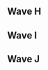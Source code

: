 {{DISPLAYTITLE:GENESIS 5: ''Melee'' Singles Round 2 Pools}}{{SetGame|melee}}
{{GENESIS 5 Melee Tabs}}
==Wave H==
{{Box|start|padding=4em}}
==={{HiddenSort|H13}}===
{{GroupTableStart |[[GENESIS/5/Melee/Round 2 Pools/H13|Bracket H13]]|width=300px}}
{{GroupTableSlot|Armada|flag=se|win_m=2|lose_m=0|place=1|bg=up|go={{advance|GENESIS/5/Melee/Singles Bracket#Winners Bracket}}}}
{{GroupTableSlot|Santi|flag=us|win_m=2|lose_m=0|place=1|bg=up|go={{advance|GENESIS/5/Melee/Singles Bracket#Winners Bracket}}}}
{{GroupTableSlot|Tai|flag=us|win_m=2|lose_m=1|place=3|bg=stay|go={{advance|GENESIS/5/Melee/Singles Bracket#Losers Bracket}}}}
{{GroupTableSlot|Kalvar|flag=us|win_m=2|lose_m=1|place=3|bg=stay|go={{advance|GENESIS/5/Melee/Singles Bracket#Losers Bracket}}}}
{{GroupTableSlot|DaShizWiz|flag=us|win_m=4|lose_m=1|place=5|bg=down}}
{{GroupTableSlot|Nintendude|flag=us|win_m=2|lose_m=2|place=5|bg=down}}
{{GroupTableSlot|Jago|flag=us|win_m=3|lose_m=1|place=7|bg=down}}
{{GroupTableSlot|Crunch|flag=us|win_m=1|lose_m=2|place=7|bg=down}}
{{GroupTableSlot|G$|flag=us|win_m=2|lose_m=1|place=9|bg=down}}
{{GroupTableSlot|Shinobi|flag=us|win_m=2|lose_m=1|place=9|bg=down}}
{{GroupTableSlot|Mojo|flag=us|win_m=0|lose_m=2|place=9|bg=down}}
{{GroupTableSlot|KL3SHIKUH|flag=us|win_m=0|lose_m=2|place=9|bg=down}}
{{GroupTableSlot|catnip|flag=us|win_m=1|lose_m=1|place=13|bg=down}}
{{GroupTableSlot|dkuo|flag=us|win_m=1|lose_m=1|place=13|bg=down}}
{{GroupTableSlot|Mair|flag=us|win_m=1|lose_m=1|place=13|bg=down}}
{{GroupTableSlot|FUTURE!|flag=jp|win_m=1|lose_m=1|place=13|bg=down}}
{{GroupTableSlot|2Framez|flag=us|win_m=0|lose_m=1|place=17|bg=down}}
{{GroupTableSlot|K27|flag=us|win_m=0|lose_m=1|place=17|bg=down}}
{{GroupTableSlot|BootEKing|flag=us|win_m=0|lose_m=1|place=17|bg=down}}
{{GroupTableSlot|Machiavelli|flag=us|win_m=0|lose_m=1|place=17|bg=down}}
{{GroupTableSlot|Bungwipe|flag=us|win_m=0|lose_m=1|place=17|bg=down}}
{{GroupTableSlot|Jib|flag=us|win_m=0|lose_m=1|place=17|bg=down}}
{{GroupTableSlot|epengu|flag=us|win_m=0|lose_m=1|place=17|bg=down}}
{{GroupTableSlot|SlugNasty|flag=us|win_m=0|lose_m=1|place=17|bg=down}}
{{GroupTableEnd}}
{{Box|break|padding=4em}}

==={{HiddenSort|H14}}===
{{GroupTableStart |[[GENESIS/5/Melee/Round 2 Pools/H14|Bracket H14]]|width=300px}}
{{GroupTableSlot|Mango|flag=us|win_m=2|lose_m=0|place=1|bg=up|go={{advance|GENESIS/5/Melee/Singles Bracket#Winners Bracket}}}}
{{GroupTableSlot|Stango|flag=us|win_m=2|lose_m=0|place=1|bg=up|go={{advance|GENESIS/5/Melee/Singles Bracket#Winners Bracket}}}}
{{GroupTableSlot|Kira|flag=us|win_m=3|lose_m=1|place=3|bg=stay|go={{advance|GENESIS/5/Melee/Singles Bracket#Losers Bracket}}}}
{{GroupTableSlot|iBDW|flag=us|win_m=2|lose_m=1|place=3|bg=stay|go={{advance|GENESIS/5/Melee/Singles Bracket#Losers Bracket}}}}
{{GroupTableSlot|Android|flag=se|win_m=2|lose_m=2|place=5|bg=down}}
{{GroupTableSlot|Colbol|flag=us|win_m=1|lose_m=2|place=5|bg=down}}
{{GroupTableSlot|Heartstrings|flag=us|win_m=1|lose_m=2|place=7|bg=down}}
{{GroupTableSlot|Lovage|flag=us|win_m=1|lose_m=2|place=7|bg=down}}
{{GroupTableSlot|DairDeviL|flag=us|win_m=2|lose_m=1|place=9|bg=down}}
{{GroupTableSlot|Pancakes|flag=us|win_m=2|lose_m=1|place=9|bg=down}}
{{GroupTableSlot|Pipsqueak|flag=se|win_m=2|lose_m=1|place=9|bg=down}}
{{GroupTableSlot|Napkins|flag=us|win_m=2|lose_m=1|place=9|bg=down}}
{{GroupTableSlot|Arcadia|flag=us|win_m=1|lose_m=1|place=13|bg=down}}
{{GroupTableSlot|MegaXmas|flag=us|win_m=1|lose_m=1|place=13|bg=down}}
{{GroupTableSlot|FireflyHI|flag=us|win_m=1|lose_m=1|place=13|bg=down}}
{{GroupTableSlot|Vesetnet|flag=us|win_m=1|lose_m=1|place=13|bg=down}}
{{GroupTableSlot|Kiwi|flag=us|win_m=0|lose_m=1|place=17|bg=down}}
{{GroupTableSlot|Rato|flag=us|win_m=0|lose_m=1|place=17|bg=down}}
{{GroupTableSlot|Kevorkian|flag=us|win_m=0|lose_m=1|place=17|bg=down}}
{{GroupTableSlot|Logos|flag=us|win_m=0|lose_m=1|place=17|bg=down}}
{{GroupTableSlot|Den|flag=us|win_m=0|lose_m=1|place=17|bg=down}}
{{GroupTableSlot|ChefQ|flag=us|win_m=0|lose_m=1|place=17|bg=down}}
{{GroupTableSlot|Yasu|flag=mx|win_m=0|lose_m=1|place=17|bg=down}}
{{GroupTableSlot|Dz|flag=us|win_m=0|lose_m=1|place=17|bg=down}}
{{GroupTableEnd}}
{{Box|break|padding=4em}}

==={{HiddenSort|H15}}===
{{GroupTableStart |[[GENESIS/5/Melee/Round 2 Pools/H15|Bracket H15]]|width=300px}}
{{GroupTableSlot|Mew2King|flag=us|win_m=2|lose_m=0|place=1|bg=up|go={{advance|GENESIS/5/Melee/Singles Bracket#Winners Bracket}}}}
{{GroupTableSlot|Slox|flag=us|win_m=2|lose_m=0|place=1|bg=up|go={{advance|GENESIS/5/Melee/Singles Bracket#Winners Bracket}}}}
{{GroupTableSlot|Gahtzu|flag=us|win_m=2|lose_m=1|place=3|bg=stay|go={{advance|GENESIS/5/Melee/Singles Bracket#Losers Bracket}}}}
{{GroupTableSlot|KPAN|flag=us|win_m=2|lose_m=1|place=3|bg=stay|go={{advance|GENESIS/5/Melee/Singles Bracket#Losers Bracket}}}}
{{GroupTableSlot|R2DLiu|flag=us|win_m=2|lose_m=2|place=5|bg=down}}
{{GroupTableSlot|42nd|flag=us|win_m=2|lose_m=2|place=5|bg=down}}
{{GroupTableSlot|Lil' Snack|flag=us|win_m=3|lose_m=1|place=7|bg=down}}
{{GroupTableSlot|JCAM|flag=pa|win_m=3|lose_m=1|place=7|bg=down}}
{{GroupTableSlot|icer|flag=us|win_m=2|lose_m=1|place=9|bg=down}}
{{GroupTableSlot|ctrlaltdefeat|flag=us|win_m=2|lose_m=1|place=9|bg=down}}
{{GroupTableSlot|KoopaTroopa895|flag=us|win_m=0|lose_m=2|place=9|bg=down}}
{{GroupTableSlot|Cal|flag=us|win_m=0|lose_m=2|place=9|bg=down}}
{{GroupTableSlot|J666|flag=us|win_m=1|lose_m=1|place=13|bg=down}}
{{GroupTableSlot|Punk|flag=us|win_m=1|lose_m=1|place=13|bg=down}}
{{GroupTableSlot|Nyx|flag=cl|win_m=1|lose_m=1|place=13|bg=down}}
{{GroupTableSlot|Will Pickles|flag=us|win_m=1|lose_m=1|place=13|bg=down}}
{{GroupTableSlot|Kimimaru|flag=us|win_m=0|lose_m=1|place=17|bg=down}}
{{GroupTableSlot|mar|flag=us|win_m=0|lose_m=1|place=17|bg=down}}
{{GroupTableSlot|PatCombo|flag=us|win_m=0|lose_m=1|place=17|bg=down}}
{{GroupTableSlot|Warriorknight|flag=us|win_m=0|lose_m=1|place=17|bg=down}}
{{GroupTableSlot|Mike Mike|flag=us|win_m=0|lose_m=1|place=17|bg=down}}
{{GroupTableSlot|dunk|flag=us|win_m=0|lose_m=1|place=17|bg=down}}
{{GroupTableSlot|JaggedCole|flag=us|win_m=0|lose_m=1|place=17|bg=down}}
{{GroupTableSlot|MattDotZeb|flag=us|win_m=0|lose_m=1|place=17|bg=down}}
{{GroupTableEnd}}
{{Box|break|padding=4em}}

==={{HiddenSort|H16}}===
{{GroupTableStart |[[GENESIS/5/Melee/Round 2 Pools/H16|Bracket H16]]|width=300px}}
{{GroupTableSlot|Plup|flag=us|win_m=2|lose_m=0|place=1|bg=up|go={{advance|GENESIS/5/Melee/Singles Bracket#Winners Bracket}}}}
{{GroupTableSlot|Ginger|flag=us|win_m=2|lose_m=0|place=1|bg=up|go={{advance|GENESIS/5/Melee/Singles Bracket#Winners Bracket}}}}
{{GroupTableSlot|MikeHaze|flag=us|win_m=2|lose_m=1|place=3|bg=stay|go={{advance|GENESIS/5/Melee/Singles Bracket#Losers Bracket}}}}
{{GroupTableSlot|Kaeon|flag=us|win_m=2|lose_m=1|place=3|bg=stay|go={{advance|GENESIS/5/Melee/Singles Bracket#Losers Bracket}}}}
{{GroupTableSlot|Vinodh|flag=us|win_m=2|lose_m=2|place=5|bg=down}}
{{GroupTableSlot|PsychoMidget|flag=us|win_m=2|lose_m=2|place=5|bg=down}}
{{GroupTableSlot|Ryse|flag=us|win_m=3|lose_m=1|place=7|bg=down}}
{{GroupTableSlot|Zhu|flag=us|win_m=3|lose_m=1|place=7|bg=down}}
{{GroupTableSlot|TheBiggestC|flag=us|win_m=2|lose_m=1|place=9|bg=down}}
{{GroupTableSlot|Surfero|flag=us|win_m=2|lose_m=1|place=9|bg=down}}
{{GroupTableSlot|Tuesday|flag=us|win_m=0|lose_m=2|place=9|bg=down}}
{{GroupTableSlot|TheRealThing|flag=us|win_m=0|lose_m=2|place=9|bg=down}}
{{GroupTableSlot|Salty Seth|flag=us|win_m=1|lose_m=1|place=13|bg=down}}
{{GroupTableSlot|Ferriswheel|flag=us|win_m=1|lose_m=1|place=13|bg=down}}
{{GroupTableSlot|Little England|flag=us|win_m=1|lose_m=1|place=13|bg=down}}
{{GroupTableSlot|Yung Traplord|flag=us|win_m=1|lose_m=1|place=13|bg=down}}
{{GroupTableSlot|Tobes|flag=us|win_m=0|lose_m=1|place=17|bg=down}}
{{GroupTableSlot|henrius|flag=us|win_m=0|lose_m=1|place=17|bg=down}}
{{GroupTableSlot|Beep|flag=us|win_m=0|lose_m=1|place=17|bg=down}}
{{GroupTableSlot|Yoshi|flag=us|win_m=0|lose_m=1|place=17|bg=down}}
{{GroupTableSlot|Mystic Cat|flag=us|win_m=0|lose_m=1|place=17|bg=down}}
{{GroupTableSlot|Saba|flag=us|win_m=0|lose_m=1|place=17|bg=down}}
{{GroupTableSlot|Intern|flag=us|win_m=0|lose_m=1|place=17|bg=down}}
{{GroupTableSlot|Mikkuz|flag=us|win_m=0|lose_m=1|place=17|bg=down}}
{{GroupTableEnd}}
{{Box|end}}

==Wave I==
{{Box|start|padding=4em}}
==={{HiddenSort|I1}}===
{{GroupTableStart |[[GENESIS/5/Melee/Round 2 Pools/I1|Bracket I1]]|width=300px}}
{{GroupTableSlot|Duck|flag=us|win_m=2|lose_m=0|place=1|bg=up|go={{advance|GENESIS/5/Melee/Singles Bracket#Winners Bracket}}}}
{{GroupTableSlot|Abate|flag=us|win_m=2|lose_m=0|place=1|bg=up|go={{advance|GENESIS/5/Melee/Singles Bracket#Winners Bracket}}}}
{{GroupTableSlot|Swedish Delight|flag=us|win_m=2|lose_m=1|place=3|bg=stay|go={{advance|GENESIS/5/Melee/Singles Bracket#Losers Bracket}}}}
{{GroupTableSlot|2saint|flag=us|win_m=2|lose_m=1|place=3|bg=stay|go={{advance|GENESIS/5/Melee/Singles Bracket#Losers Bracket}}}}
{{GroupTableSlot|Ken|flag=us|win_m=2|lose_m=2|place=5|bg=down}}
{{GroupTableSlot|Squid|flag=us|win_m=2|lose_m=2|place=5|bg=down}}
{{GroupTableSlot|HT|flag=us|win_m=1|lose_m=2|place=7|bg=down}}
{{GroupTableSlot|Alex19|flag=us|win_m=1|lose_m=2|place=7|bg=down}}
{{GroupTableSlot|WiLD|flag=us|win_m=2|lose_m=1|place=9|bg=down}}
{{GroupTableSlot|Wassabi|flag=us|win_m=2|lose_m=1|place=9|bg=down}}
{{GroupTableSlot|Groovy Green Hat|flag=us|win_m=2|lose_m=1|place=9|bg=down}}
{{GroupTableSlot|Violence|flag=us|win_m=2|lose_m=1|place=9|bg=down}}
{{GroupTableSlot|Maruf|flag=us|win_m=1|lose_m=1|place=13|bg=down}}
{{GroupTableSlot|diogones|flag=us|win_m=1|lose_m=1|place=13|bg=down}}
{{GroupTableSlot|MintyCinnamon|flag=us|win_m=1|lose_m=1|place=13|bg=down}}
{{GroupTableSlot|Lego|flag=us|win_m=1|lose_m=1|place=13|bg=down}}
{{GroupTableSlot|Schwiebs|flag=us|win_m=0|lose_m=1|place=17|bg=down}}
{{GroupTableSlot|Kyza|flag=us|win_m=0|lose_m=1|place=17|bg=down}}
{{GroupTableSlot|Zeldafreak|flag=us|win_m=0|lose_m=1|place=17|bg=down}}
{{GroupTableSlot|guillermoose|flag=us|win_m=0|lose_m=1|place=17|bg=down}}
{{GroupTableSlot|Cup|flag=us|win_m=0|lose_m=1|place=17|bg=down}}
{{GroupTableSlot|Gear|flag=us|win_m=0|lose_m=1|place=17|bg=down}}
{{GroupTableSlot|Burgerbird|flag=us|win_m=0|lose_m=1|place=17|bg=down}}
{{GroupTableSlot|Mahone|flag=us|win_m=0|lose_m=1|place=17|bg=down}}
{{GroupTableEnd}}
{{Box|break|padding=4em}}

==={{HiddenSort|I2}}===
{{GroupTableStart |[[GENESIS/5/Melee/Round 2 Pools/I2|Bracket I2]]|width=300px}}
{{GroupTableSlot|S2J|flag=us|win_m=2|lose_m=0|place=1|bg=up|go={{advance|GENESIS/5/Melee/Singles Bracket#Winners Bracket}}}}
{{GroupTableSlot|lloD|flag=us|win_m=2|lose_m=0|place=1|bg=up|go={{advance|GENESIS/5/Melee/Singles Bracket#Winners Bracket}}}}
{{GroupTableSlot|Laudandus|flag=us|win_m=2|lose_m=1|place=3|bg=stay|go={{advance|GENESIS/5/Melee/Singles Bracket#Losers Bracket}}}}
{{GroupTableSlot|Darkatma|flag=us|win_m=2|lose_m=1|place=3|bg=stay|go={{advance|GENESIS/5/Melee/Singles Bracket#Losers Bracket}}}}
{{GroupTableSlot|Icy|flag=us|win_m=4|lose_m=1|place=5|bg=down}}
{{GroupTableSlot|NMW|flag=us|win_m=2|lose_m=2|place=5|bg=down}}
{{GroupTableSlot|John Wick|flag=us|win_m=1|lose_m=2|place=7|bg=down}}
{{GroupTableSlot|Rustin|flag=us|win_m=1|lose_m=2|place=7|bg=down}}
{{GroupTableSlot|Rymo|flag=us|win_m=2|lose_m=1|place=9|bg=down}}
{{GroupTableSlot|Watch|flag=jp|win_m=2|lose_m=1|place=9|bg=down}}
{{GroupTableSlot|Lanceinthepants|flag=us|win_m=2|lose_m=1|place=9|bg=down}}
{{GroupTableSlot|Phil|flag=us|win_m=0|lose_m=2|place=9|bg=down}}
{{GroupTableSlot|silentspectre|flag=us|win_m=1|lose_m=1|place=13|bg=down}}
{{GroupTableSlot|Papyrus|flag=us|win_m=1|lose_m=1|place=13|bg=down}}
{{GroupTableSlot|Vincessant|flag=us|win_m=1|lose_m=1|place=13|bg=down}}
{{GroupTableSlot|Dang|flag=us|win_m=1|lose_m=1|place=13|bg=down}}
{{GroupTableSlot|Austintacious|flag=us|win_m=0|lose_m=1|place=17|bg=down}}
{{GroupTableSlot|DrJwns|flag=us|win_m=0|lose_m=1|place=17|bg=down}}
{{GroupTableSlot|slangblade|flag=us|win_m=0|lose_m=1|place=17|bg=down}}
{{GroupTableSlot|Munch|flag=us|win_m=0|lose_m=1|place=17|bg=down}}
{{GroupTableSlot|Jeremy|flag=us|win_m=0|lose_m=1|place=17|bg=down}}
{{GroupTableSlot|Maverick|flag=us|win_m=0|lose_m=1|place=17|bg=down}}
{{GroupTableSlot|picofarad|flag=us|win_m=0|lose_m=1|place=17|bg=down}}
{{GroupTableSlot|LostLuggage256|flag=us|win_m=0|lose_m=1|place=17|bg=down}}
{{GroupTableEnd}}
{{Box|break|padding=4em}}

==={{HiddenSort|I3}}===
{{GroupTableStart |[[GENESIS/5/Melee/Round 2 Pools/I3|Bracket I3]]|width=300px}}
{{GroupTableSlot|Shroomed|flag=us|win_m=2|lose_m=0|place=1|bg=up|go={{advance|GENESIS/5/Melee/Singles Bracket#Winners Bracket}}}}
{{GroupTableSlot|La Luna|flag=us|win_m=2|lose_m=0|place=1|bg=up|go={{advance|GENESIS/5/Melee/Singles Bracket#Winners Bracket}}}}
{{GroupTableSlot|vortex|flag=us|win_m=2|lose_m=1|place=3|bg=stay|go={{advance|GENESIS/5/Melee/Singles Bracket#Losers Bracket}}}}
{{GroupTableSlot|Drephen|flag=us|win_m=2|lose_m=1|place=3|bg=stay|go={{advance|GENESIS/5/Melee/Singles Bracket#Losers Bracket}}}}
{{GroupTableSlot|Ralph|flag=us|win_m=2|lose_m=2|place=5|bg=down}}
{{GroupTableSlot|Medz|flag=us|win_m=2|lose_m=2|place=5|bg=down}}
{{GroupTableSlot|Plata|flag=jp|win_m=3|lose_m=1|place=7|bg=down}}
{{GroupTableSlot|Webwipe|flag=ca|win_m=1|lose_m=2|place=7|bg=down}}
{{GroupTableSlot|Jagerbombsoldier|flag=us|win_m=2|lose_m=1|place=9|bg=down}}
{{GroupTableSlot|Admiral|flag=us|win_m=2|lose_m=1|place=9|bg=down}}
{{GroupTableSlot|Milhous|flag=us|win_m=2|lose_m=1|place=9|bg=down}}
{{GroupTableSlot|Neeco|flag=us|win_m=0|lose_m=2|place=9|bg=down}}
{{GroupTableSlot|Rhyme|flag=us|win_m=1|lose_m=1|place=13|bg=down}}
{{GroupTableSlot|God with a Wavebird|flag=us|win_m=1|lose_m=1|place=13|bg=down}}
{{GroupTableSlot|Zato|flag=us|win_m=1|lose_m=1|place=13|bg=down}}
{{GroupTableSlot|drewgong|flag=us|win_m=1|lose_m=1|place=13|bg=down}}
{{GroupTableSlot|Oro?!|flag=us|win_m=0|lose_m=1|place=17|bg=down}}
{{GroupTableSlot|Davis|flag=us|win_m=0|lose_m=1|place=17|bg=down}}
{{GroupTableSlot|Juggleguy|flag=us|win_m=0|lose_m=1|place=17|bg=down}}
{{GroupTableSlot|Cantus|flag=us|win_m=0|lose_m=1|place=17|bg=down}}
{{GroupTableSlot|JAMEPS|flag=us|win_m=0|lose_m=1|place=17|bg=down}}
{{GroupTableSlot|KM|flag=us|win_m=0|lose_m=1|place=17|bg=down}}
{{GroupTableSlot|Mova|flag=us|win_m=0|lose_m=1|place=17|bg=down}}
{{GroupTableSlot|Gtone|flag=us|win_m=0|lose_m=1|place=17|bg=down}}
{{GroupTableEnd}}
{{Box|break|padding=4em}}

==={{HiddenSort|I4}}===
{{GroupTableStart |[[GENESIS/5/Melee/Round 2 Pools/I4|Bracket I4]]|width=300px}}
{{GroupTableSlot|Hungrybox|flag=us|win_m=2|lose_m=0|place=1|bg=up|go={{advance|GENESIS/5/Melee/Singles Bracket#Winners Bracket}}}}
{{GroupTableSlot|KJH|flag=us|win_m=2|lose_m=0|place=1|bg=up|go={{advance|GENESIS/5/Melee/Singles Bracket#Winners Bracket}}}}
{{GroupTableSlot|Bladewise|flag=us|win_m=2|lose_m=1|place=3|bg=stay|go={{advance|GENESIS/5/Melee/Singles Bracket#Losers Bracket}}}}
{{GroupTableSlot|Rudolph|flag=jp|win_m=2|lose_m=1|place=3|bg=stay|go={{advance|GENESIS/5/Melee/Singles Bracket#Losers Bracket}}}}
{{GroupTableSlot|Reno|flag=us|win_m=4|lose_m=1|place=5|bg=down}}
{{GroupTableSlot|Frenzy|flag=gb|win_m=2|lose_m=2|place=5|bg=down}}
{{GroupTableSlot|HomeMadeWaffles|flag=us|win_m=3|lose_m=1|place=7|bg=down}}
{{GroupTableSlot|DiplomaticTucan|flag=us|win_m=1|lose_m=2|place=7|bg=down}}
{{GroupTableSlot|Coolkid|flag=us|win_m=2|lose_m=1|place=9|bg=down}}
{{GroupTableSlot|Frotaz|flag=us|win_m=2|lose_m=1|place=9|bg=down}}
{{GroupTableSlot|Boyd|flag=us|win_m=0|lose_m=2|place=9|bg=down}}
{{GroupTableSlot|soccermom69|flag=us|win_m=0|lose_m=2|place=9|bg=down}}
{{GroupTableSlot|BDR|flag=us|win_m=1|lose_m=1|place=13|bg=down}}
{{GroupTableSlot|Nikabod|flag=us|win_m=1|lose_m=1|place=13|bg=down}}
{{GroupTableSlot|Blue|flag=us|win_m=1|lose_m=1|place=13|bg=down}}
{{GroupTableSlot|Deep Fox|flag=us|win_m=1|lose_m=1|place=13|bg=down}}
{{GroupTableSlot|Andymosity|flag=us|win_m=0|lose_m=1|place=17|bg=down}}
{{GroupTableSlot|Vino|flag=us|win_m=0|lose_m=1|place=17|bg=down}}
{{GroupTableSlot|Kurv|flag=us|win_m=0|lose_m=1|place=17|bg=down}}
{{GroupTableSlot|Enkianz|flag=us|win_m=0|lose_m=1|place=17|bg=down}}
{{GroupTableSlot|Germ|flag=us|win_m=0|lose_m=1|place=17|bg=down}}
{{GroupTableSlot|Wasabi|flag=us|win_m=0|lose_m=1|place=17|bg=down}}
{{GroupTableSlot|The Trashman|flag=us|win_m=0|lose_m=1|place=17|bg=down}}
{{GroupTableSlot|Rooster|flag=us|win_m=0|lose_m=1|place=17|bg=down}}
{{GroupTableEnd}}
{{Box|break|padding=4em}}

==={{HiddenSort|I5}}===
{{GroupTableStart |[[GENESIS/5/Melee/Round 2 Pools/I5|Bracket I5]]|width=300px}}
{{GroupTableSlot|SFAT|flag=us|win_m=2|lose_m=0|place=1|bg=up|go={{advance|GENESIS/5/Melee/Singles Bracket#Winners Bracket}}}}
{{GroupTableSlot|aMSa|flag=jp|win_m=2|lose_m=0|place=1|bg=up|go={{advance|GENESIS/5/Melee/Singles Bracket#Winners Bracket}}}}
{{GroupTableSlot|Kage|flag=ca|win_m=2|lose_m=1|place=3|bg=stay|go={{advance|GENESIS/5/Melee/Singles Bracket#Losers Bracket}}}}
{{GroupTableSlot|AbsentPage|flag=us|win_m=2|lose_m=1|place=3|bg=stay|go={{advance|GENESIS/5/Melee/Singles Bracket#Losers Bracket}}}}
{{GroupTableSlot|bobby big ballz|flag=us|win_m=2|lose_m=2|place=5|bg=down}}
{{GroupTableSlot|Atomsk|flag=us|win_m=2|lose_m=2|place=5|bg=down}}
{{GroupTableSlot|OkayP.|flag=us|win_m=3|lose_m=1|place=7|bg=down}}
{{GroupTableSlot|Vish|flag=us|win_m=1|lose_m=2|place=7|bg=down}}
{{GroupTableSlot|Wavebringer|flag=us|win_m=2|lose_m=1|place=9|bg=down}}
{{GroupTableSlot|Cyan|flag=us|win_m=2|lose_m=1|place=9|bg=down}}
{{GroupTableSlot|Epic Murloc|flag=us|win_m=2|lose_m=1|place=9|bg=down}}
{{GroupTableSlot|L|flag=us|win_m=0|lose_m=2|place=9|bg=down}}
{{GroupTableSlot|Krablock|flag=us|win_m=1|lose_m=1|place=13|bg=down}}
{{GroupTableSlot|Scape|flag=us|win_m=1|lose_m=1|place=13|bg=down}}
{{GroupTableSlot|Tank|flag=us|win_m=1|lose_m=1|place=13|bg=down}}
{{GroupTableSlot|Homestar|flag=us|win_m=1|lose_m=1|place=13|bg=down}}
{{GroupTableSlot|Bacon|flag=us|win_m=0|lose_m=1|place=17|bg=down}}
{{GroupTableSlot|Pride|flag=us|win_m=0|lose_m=1|place=17|bg=down}}
{{GroupTableSlot|Ringler|flag=us|win_m=0|lose_m=1|place=17|bg=down}}
{{GroupTableSlot|Ryan Mercado|flag=us|win_m=0|lose_m=1|place=17|bg=down}}
{{GroupTableSlot|tazio|flag=us|win_m=0|lose_m=1|place=17|bg=down}}
{{GroupTableSlot|True Dong|flag=us|win_m=0|lose_m=1|place=17|bg=down}}
{{GroupTableSlot|GME|flag=us|win_m=0|lose_m=1|place=17|bg=down}}
{{GroupTableSlot|Grrg|flag=us|win_m=0|lose_m=1|place=17|bg=down}}
{{GroupTableEnd}}
{{Box|break|padding=4em}}

==={{HiddenSort|I6}}===
{{GroupTableStart |[[GENESIS/5/Melee/Round 2 Pools/I6|Bracket I6]]|width=300px}}
{{GroupTableSlot|Westballz|flag=us|win_m=2|lose_m=0|place=1|bg=up|go={{advance|GENESIS/5/Melee/Singles Bracket#Winners Bracket}}}}
{{GroupTableSlot|n0ne|flag=ni|win_m=2|lose_m=0|place=1|bg=up|go={{advance|GENESIS/5/Melee/Singles Bracket#Winners Bracket}}}}
{{GroupTableSlot|NUT|flag=us|win_m=5|lose_m=0|place=3|bg=stay|go={{advance|GENESIS/5/Melee/Singles Bracket#Losers Bracket}}}}
{{GroupTableSlot|Bananas|flag=us|win_m=2|lose_m=1|place=3|bg=stay|go={{advance|GENESIS/5/Melee/Singles Bracket#Losers Bracket}}}}
{{GroupTableSlot|Chillindude|flag=us|win_m=4|lose_m=1|place=5|bg=down}}
{{GroupTableSlot|Iceman|flag=us|win_m=1|lose_m=2|place=5|bg=down}}
{{GroupTableSlot|Spark|flag=us|win_m=1|lose_m=2|place=7|bg=down}}
{{GroupTableSlot|nerd|flag=us|win_m=1|lose_m=2|place=7|bg=down}}
{{GroupTableSlot|S2B|flag=us|win_m=2|lose_m=1|place=9|bg=down}}
{{GroupTableSlot|FMB5k|flag=us|win_m=2|lose_m=1|place=9|bg=down}}
{{GroupTableSlot|Mr. F|flag=us|win_m=0|lose_m=2|place=9|bg=down}}
{{GroupTableSlot|Alan|flag=us|win_m=0|lose_m=2|place=9|bg=down}}
{{GroupTableSlot|Noire|flag=us|win_m=1|lose_m=1|place=13|bg=down}}
{{GroupTableSlot|Tiramisu|flag=us|win_m=1|lose_m=1|place=13|bg=down}}
{{GroupTableSlot|Bin|flag=us|win_m=1|lose_m=1|place=13|bg=down}}
{{GroupTableSlot|BOR|flag=ca|win_m=1|lose_m=1|place=13|bg=down}}
{{GroupTableSlot|Trock|flag=us|win_m=0|lose_m=1|place=17|bg=down}}
{{GroupTableSlot|BonkCushy|flag=us|win_m=0|lose_m=1|place=17|bg=down}}
{{GroupTableSlot|khale|flag=us|win_m=0|lose_m=1|place=17|bg=down}}
{{GroupTableSlot|Josh Weber|flag=us|win_m=0|lose_m=1|place=17|bg=down}}
{{GroupTableSlot|Xaritte|flag=us|win_m=0|lose_m=1|place=17|bg=down}}
{{GroupTableSlot|Papa Nooch|flag=us|win_m=0|lose_m=1|place=17|bg=down}}
{{GroupTableSlot|Vite|flag=us|win_m=0|lose_m=1|place=17|bg=down}}
{{GroupTableSlot|OhMyJosh|flag=us|win_m=0|lose_m=1|place=17|bg=down}}
{{GroupTableEnd}}
{{Box|end}}

==Wave J==
{{Box|start|padding=4em}}
==={{HiddenSort|J1}}===
{{GroupTableStart |[[GENESIS/5/Melee/Round 2 Pools/J1|Bracket J1]]|width=300px}}
{{GroupTableSlot|Leffen|flag=se|win_m=2|lose_m=0|place=1|bg=up|go={{advance|GENESIS/5/Melee/Singles Bracket#Winners Bracket}}}}
{{GroupTableSlot|Syrox|flag=us|win_m=2|lose_m=0|place=1|bg=up|go={{advance|GENESIS/5/Melee/Singles Bracket#Winners Bracket}}}}
{{GroupTableSlot|SmashBob SquarePants|flag=us|win_m=5|lose_m=0|place=3|bg=stay|go={{advance|GENESIS/5/Melee/Singles Bracket#Losers Bracket}}}}
{{GroupTableSlot|Rishi|flag=us|win_m=2|lose_m=1|place=3|bg=stay|go={{advance|GENESIS/5/Melee/Singles Bracket#Losers Bracket}}}}
{{GroupTableSlot|Darktooth|flag=us|win_m=2|lose_m=2|place=5|bg=down}}
{{GroupTableSlot|BIG KID|flag=us|win_m=1|lose_m=2|place=5|bg=down}}
{{GroupTableSlot|Kalamazhu|flag=us|win_m=3|lose_m=1|place=7|bg=down}}
{{GroupTableSlot|Snowy|flag=us|win_m=1|lose_m=2|place=7|bg=down}}
{{GroupTableSlot|Mysto|flag=us|win_m=2|lose_m=1|place=9|bg=down}}
{{GroupTableSlot|Eikelmann|flag=ru|win_m=2|lose_m=1|place=9|bg=down}}
{{GroupTableSlot|JKJ|flag=us|win_m=0|lose_m=2|place=9|bg=down}}
{{GroupTableSlot|nanasi|flag=jp|win_m=0|lose_m=2|place=9|bg=down}}
{{GroupTableSlot|Tempo|flag=us|win_m=1|lose_m=1|place=13|bg=down}}
{{GroupTableSlot|Smurf|flag=us|win_m=1|lose_m=1|place=13|bg=down}}
{{GroupTableSlot|Freky|flag=us|win_m=1|lose_m=1|place=13|bg=down}}
{{GroupTableSlot|Notorious|flag=us|win_m=1|lose_m=1|place=13|bg=down}}
{{GroupTableSlot|Maybe|flag=us|win_m=0|lose_m=1|place=17|bg=down}}
{{GroupTableSlot|R.O.M.|flag=us|win_m=0|lose_m=1|place=17|bg=down}}
{{GroupTableSlot|LifeLine|flag=us|win_m=0|lose_m=1|place=17|bg=down}}
{{GroupTableSlot|Wfycat|flag=us|win_m=0|lose_m=1|place=17|bg=down}}
{{GroupTableSlot|Lil F. Pastry|flag=us|win_m=0|lose_m=1|place=17|bg=down}}
{{GroupTableSlot|Pimp Jong Illest|flag=us|win_m=0|lose_m=1|place=17|bg=down}}
{{GroupTableSlot|Brick|flag=us|win_m=0|lose_m=1|place=17|bg=down}}
{{GroupTableSlot|AmericanDragon DavidChong|flag=us|win_m=0|lose_m=1|place=17|bg=down}}
{{GroupTableEnd}}
{{Box|break|padding=4em}}

==={{HiddenSort|J2}}===
{{GroupTableStart |[[GENESIS/5/Melee/Round 2 Pools/J2|Bracket J2]]|width=300px}}
{{GroupTableSlot|Wizzrobe|flag=us|win_m=2|lose_m=0|place=1|bg=up|go={{advance|GENESIS/5/Melee/Singles Bracket#Winners Bracket}}}}
{{GroupTableSlot|Ryan Ford|flag=ca|win_m=2|lose_m=0|place=1|bg=up|go={{advance|GENESIS/5/Melee/Singles Bracket#Winners Bracket}}}}
{{GroupTableSlot|Captain Smuckers|flag=us|win_m=2|lose_m=1|place=3|bg=stay|go={{advance|GENESIS/5/Melee/Singles Bracket#Losers Bracket}}}}
{{GroupTableSlot|Rocky|flag=us|win_m=2|lose_m=1|place=3|bg=stay|go={{advance|GENESIS/5/Melee/Singles Bracket#Losers Bracket}}}}
{{GroupTableSlot|Fiction|flag=us|win_m=4|lose_m=1|place=5|bg=down}}
{{GroupTableSlot|Smashdaddy|flag=us|win_m=2|lose_m=2|place=5|bg=down}}
{{GroupTableSlot|Zorc|flag=no|win_m=3|lose_m=1|place=7|bg=down}}
{{GroupTableSlot|.jpg|flag=mx|win_m=1|lose_m=2|place=7|bg=down}}
{{GroupTableSlot|Azel|flag=us|win_m=2|lose_m=1|place=9|bg=down}}
{{GroupTableSlot|Doug|flag=us|win_m=2|lose_m=1|place=9|bg=down}}
{{GroupTableSlot|Fizz|flag=us|win_m=0|lose_m=2|place=9|bg=down}}
{{GroupTableSlot|Fluid|flag=us|win_m=0|lose_m=2|place=9|bg=down}}
{{GroupTableSlot|eBay|flag=us|win_m=1|lose_m=1|place=13|bg=down}}
{{GroupTableSlot|Bryan|flag=us|win_m=1|lose_m=1|place=13|bg=down}}
{{GroupTableSlot|MojoMonkey|flag=ca|win_m=1|lose_m=1|place=13|bg=down}}
{{GroupTableSlot|buttons|flag=us|win_m=1|lose_m=1|place=13|bg=down}}
{{GroupTableSlot|The  Cheat|flag=us|win_m=0|lose_m=1|place=17|bg=down}}
{{GroupTableSlot|kev$|flag=us|win_m=0|lose_m=1|place=17|bg=down}}
{{GroupTableSlot|Sherbert|flag=us|win_m=0|lose_m=1|place=17|bg=down}}
{{GroupTableSlot|Paz|flag=us|win_m=0|lose_m=1|place=17|bg=down}}
{{GroupTableSlot|StoneBone|flag=us|win_m=0|lose_m=1|place=17|bg=down}}
{{GroupTableSlot|Majersk21|flag=us|win_m=0|lose_m=1|place=17|bg=down}}
{{GroupTableSlot|Orion|flag=us|win_m=0|lose_m=1|place=17|bg=down}}
{{GroupTableSlot|Beefcake|flag=us|win_m=0|lose_m=1|place=17|bg=down}}
{{GroupTableEnd}}
{{Box|break|padding=4em}}

==={{HiddenSort|J3}}===
{{GroupTableStart |[[GENESIS/5/Melee/Round 2 Pools/J3|Bracket J3]]|width=300px}}
{{GroupTableSlot|Zain|flag=us|win_m=2|lose_m=0|place=1|bg=up|go={{advance|GENESIS/5/Melee/Singles Bracket#Winners Bracket}}}}
{{GroupTableSlot|Lucky|flag=us|win_m=2|lose_m=0|place=1|bg=up|go={{advance|GENESIS/5/Melee/Singles Bracket#Winners Bracket}}}}
{{GroupTableSlot|Azusa|flag=us|win_m=3|lose_m=1|place=3|bg=stay|go={{advance|GENESIS/5/Melee/Singles Bracket#Losers Bracket}}}}
{{GroupTableSlot|Reeve|flag=us|win_m=2|lose_m=1|place=3|bg=stay|go={{advance|GENESIS/5/Melee/Singles Bracket#Losers Bracket}}}}
{{GroupTableSlot|Gravy|flag=us|win_m=2|lose_m=2|place=5|bg=down}}
{{GroupTableSlot|Nightmare|flag=ca|win_m=1|lose_m=2|place=5|bg=down}}
{{GroupTableSlot|Kevbot|flag=us|win_m=1|lose_m=2|place=7|bg=down}}
{{GroupTableSlot|Chris Best|flag=us|win_m=1|lose_m=2|place=7|bg=down}}
{{GroupTableSlot|Qerb|flag=us|win_m=2|lose_m=1|place=9|bg=down}}
{{GroupTableSlot|Ace|flag=us|win_m=2|lose_m=1|place=9|bg=down}}
{{GroupTableSlot|Makari|flag=us|win_m=2|lose_m=1|place=9|bg=down}}
{{GroupTableSlot|bambi|flag=us|win_m=2|lose_m=1|place=9|bg=down}}
{{GroupTableSlot|ZENT|flag=us|win_m=1|lose_m=1|place=13|bg=down}}
{{GroupTableSlot|Dewky|flag=us|win_m=1|lose_m=1|place=13|bg=down}}
{{GroupTableSlot|Churros|flag=us|win_m=1|lose_m=1|place=13|bg=down}}
{{GroupTableSlot|Animal Control|flag=us|win_m=1|lose_m=1|place=13|bg=down}}
{{GroupTableSlot|Blue Jay|flag=us|win_m=0|lose_m=1|place=17|bg=down}}
{{GroupTableSlot|Douchebag Dylan|flag=us|win_m=0|lose_m=1|place=17|bg=down}}
{{GroupTableSlot|Bee|flag=us|win_m=0|lose_m=1|place=17|bg=down}}
{{GroupTableSlot|Ganobrator|flag=us|win_m=0|lose_m=1|place=17|bg=down}}
{{GroupTableSlot|Nice Climbers|flag=us|win_m=0|lose_m=1|place=17|bg=down}}
{{GroupTableSlot|Nox|flag=us|win_m=0|lose_m=1|place=17|bg=down}}
{{GroupTableSlot|branteD|flag=us|win_m=0|lose_m=1|place=17|bg=down}}
{{GroupTableSlot|Slow Dancer|flag=us|win_m=0|lose_m=1|place=17|bg=down}}
{{GroupTableEnd}}
{{Box|break|padding=4em}}

==={{HiddenSort|J4}}===
{{GroupTableStart |[[GENESIS/5/Melee/Round 2 Pools/J4|Bracket J4]]|width=300px}}
{{GroupTableSlot|Axe|flag=us|win_m=2|lose_m=0|place=1|bg=up|go={{advance|GENESIS/5/Melee/Singles Bracket#Winners Bracket}}}}
{{GroupTableSlot|mayb|flag=us|win_m=2|lose_m=0|place=1|bg=up|go={{advance|GENESIS/5/Melee/Singles Bracket#Winners Bracket}}}}
{{GroupTableSlot|Bobby Frizz|flag=us|win_m=3|lose_m=1|place=3|bg=stay|go={{advance|GENESIS/5/Melee/Singles Bracket#Losers Bracket}}}}
{{GroupTableSlot|Eddy Mexico|flag=mx|win_m=2|lose_m=1|place=3|bg=stay|go={{advance|GENESIS/5/Melee/Singles Bracket#Losers Bracket}}}}
{{GroupTableSlot|dizzkidboogie|flag=us|win_m=2|lose_m=2|place=5|bg=down}}
{{GroupTableSlot|Bunk|flag=us|win_m=1|lose_m=2|place=5|bg=down}}
{{GroupTableSlot|ARMY|flag=us|win_m=1|lose_m=2|place=7|bg=down}}
{{GroupTableSlot|Bimbo|flag=mx|win_m=1|lose_m=2|place=7|bg=down}}
{{GroupTableSlot|Nurok|flag=us|win_m=2|lose_m=1|place=9|bg=down}}
{{GroupTableSlot|DoH|flag=us|win_m=2|lose_m=1|place=9|bg=down}}
{{GroupTableSlot|Mr. Muscles|flag=us|win_m=2|lose_m=1|place=9|bg=down}}
{{GroupTableSlot|ycz6|flag=us|win_m=2|lose_m=1|place=9|bg=down}}
{{GroupTableSlot|ThePrime|flag=us|win_m=1|lose_m=1|place=13|bg=down}}
{{GroupTableSlot|Chango|flag=us|win_m=1|lose_m=1|place=13|bg=down}}
{{GroupTableSlot|emoDinosaur|flag=us|win_m=1|lose_m=1|place=13|bg=down}}
{{GroupTableSlot|gaR|flag=us|win_m=1|lose_m=1|place=13|bg=down}}
{{GroupTableSlot|CrazyDude|flag=us|win_m=0|lose_m=1|place=17|bg=down}}
{{GroupTableSlot|Snow Wiener|flag=us|win_m=0|lose_m=1|place=17|bg=down}}
{{GroupTableSlot|choknater|flag=us|win_m=0|lose_m=1|place=17|bg=down}}
{{GroupTableSlot|Musgraves|flag=us|win_m=0|lose_m=1|place=17|bg=down}}
{{GroupTableSlot|Enderdxg|flag=us|win_m=0|lose_m=1|place=17|bg=down}}
{{GroupTableSlot|ShaqFu|flag=us|win_m=0|lose_m=1|place=17|bg=down}}
{{GroupTableSlot|Batterydc|flag=us|win_m=0|lose_m=1|place=17|bg=down}}
{{GroupTableSlot|NathanSandwich|flag=us|win_m=0|lose_m=1|place=17|bg=down}}
{{GroupTableEnd}}
{{Box|break|padding=4em}}

==={{HiddenSort|J5}}===
{{GroupTableStart |[[GENESIS/5/Melee/Round 2 Pools/J5|Bracket J5]]|width=300px}}
{{GroupTableSlot|HugS|flag=us|win_m=2|lose_m=0|place=1|bg=up|go={{advance|GENESIS/5/Melee/Singles Bracket#Winners Bracket}}}}
{{GroupTableSlot|Moky|flag=ca|win_m=2|lose_m=0|place=1|bg=up|go={{advance|GENESIS/5/Melee/Singles Bracket#Winners Bracket}}}}
{{GroupTableSlot|Cactuar|flag=us|win_m=3|lose_m=1|place=3|bg=stay|go={{advance|GENESIS/5/Melee/Singles Bracket#Losers Bracket}}}}
{{GroupTableSlot|ChuDat|flag=us|win_m=2|lose_m=1|place=3|bg=stay|go={{advance|GENESIS/5/Melee/Singles Bracket#Losers Bracket}}}}
{{GroupTableSlot|Spud|flag=nz|win_m=2|lose_m=2|place=5|bg=down}}
{{GroupTableSlot|Kels|flag=us|win_m=1|lose_m=2|place=5|bg=down}}
{{GroupTableSlot|Widlar|flag=us|win_m=3|lose_m=1|place=7|bg=down}}
{{GroupTableSlot|TheSWOOPER|flag=us|win_m=1|lose_m=2|place=7|bg=down}}
{{GroupTableSlot|Glitch|flag=us|win_m=2|lose_m=1|place=9|bg=down}}
{{GroupTableSlot|Cohenski|flag=us|win_m=2|lose_m=1|place=9|bg=down}}
{{GroupTableSlot|Younger|flag=us|win_m=2|lose_m=1|place=9|bg=down}}
{{GroupTableSlot|Sillie Willie|flag=us|win_m=0|lose_m=2|place=9|bg=down}}
{{GroupTableSlot|Vintage|flag=us|win_m=1|lose_m=1|place=13|bg=down}}
{{GroupTableSlot|Umarth|flag=us|win_m=1|lose_m=1|place=13|bg=down}}
{{GroupTableSlot|MassHeist|flag=us|win_m=1|lose_m=1|place=13|bg=down}}
{{GroupTableSlot|Imyt|flag=us|win_m=1|lose_m=1|place=13|bg=down}}
{{GroupTableSlot|Dreams|flag=us|win_m=0|lose_m=1|place=17|bg=down}}
{{GroupTableSlot|Roboticphish|flag=us|win_m=0|lose_m=1|place=17|bg=down}}
{{GroupTableSlot|LuigigoShard|flag=us|win_m=0|lose_m=1|place=17|bg=down}}
{{GroupTableSlot|Kopaka|flag=us|win_m=0|lose_m=1|place=17|bg=down}}
{{GroupTableSlot|Dezno|flag=us|win_m=0|lose_m=1|place=17|bg=down}}
{{GroupTableSlot|ThunderPaste|flag=us|win_m=0|lose_m=1|place=17|bg=down}}
{{GroupTableSlot|ShroudedOne|flag=us|win_m=0|lose_m=1|place=17|bg=down}}
{{GroupTableSlot|Dana|flag=us|win_m=0|lose_m=1|place=17|bg=down}}
{{GroupTableEnd}}
{{Box|break|padding=4em}}

==={{HiddenSort|J6}}===
{{GroupTableStart |[[GENESIS/5/Melee/Round 2 Pools/J6|Bracket J6]]|width=300px}}
{{GroupTableSlot|Crush|flag=us|win_m=2|lose_m=0|place=1|bg=up|go={{advance|GENESIS/5/Melee/Singles Bracket#Winners Bracket}}}}
{{GroupTableSlot|PewPewU|flag=us|win_m=2|lose_m=0|place=1|bg=up|go={{advance|GENESIS/5/Melee/Singles Bracket#Winners Bracket}}}}
{{GroupTableSlot|Franz|flag=us|win_m=3|lose_m=1|place=3|bg=stay|go={{advance|GENESIS/5/Melee/Singles Bracket#Losers Bracket}}}}
{{GroupTableSlot|Captain Faceroll|flag=us|win_m=2|lose_m=1|place=3|bg=stay|go={{advance|GENESIS/5/Melee/Singles Bracket#Losers Bracket}}}}
{{GroupTableSlot|FatGoku|flag=us|win_m=2|lose_m=2|place=5|bg=down}}
{{GroupTableSlot|Setchi|flag=gb|win_m=1|lose_m=2|place=5|bg=down}}
{{GroupTableSlot|Espi|flag=ca|win_m=3|lose_m=1|place=7|bg=down}}
{{GroupTableSlot|Grape|flag=us|win_m=3|lose_m=1|place=7|bg=down}}
{{GroupTableSlot|MoG|flag=us|win_m=2|lose_m=1|place=9|bg=down}}
{{GroupTableSlot|Sanne|flag=jp|win_m=2|lose_m=1|place=9|bg=down}}
{{GroupTableSlot|Ryobeat|flag=us|win_m=0|lose_m=2|place=9|bg=down}}
{{GroupTableSlot|MrLz|flag=us|win_m=0|lose_m=2|place=9|bg=down}}
{{GroupTableSlot|JBash|flag=us|win_m=1|lose_m=1|place=13|bg=down}}
{{GroupTableSlot|Low5|flag=us|win_m=1|lose_m=1|place=13|bg=down}}
{{GroupTableSlot|Dope|flag=ca|win_m=1|lose_m=1|place=13|bg=down}}
{{GroupTableSlot|Smilotron|flag=us|win_m=1|lose_m=1|place=13|bg=down}}
{{GroupTableSlot|Vivi|flag=us|win_m=0|lose_m=1|place=17|bg=down}}
{{GroupTableSlot|Holiday|flag=us|win_m=0|lose_m=1|place=17|bg=down}}
{{GroupTableSlot|envy|flag=us|win_m=0|lose_m=1|place=17|bg=down}}
{{GroupTableSlot|Mao|flag=us|win_m=0|lose_m=1|place=17|bg=down}}
{{GroupTableSlot|jubby|flag=us|win_m=0|lose_m=1|place=17|bg=down}}
{{GroupTableSlot|Buttlet|flag=us|win_m=0|lose_m=1|place=17|bg=down}}
{{GroupTableSlot|Stanky|flag=us|win_m=0|lose_m=1|place=17|bg=down}}
{{GroupTableSlot|Starman|flag=us|win_m=0|lose_m=1|place=17|bg=down}}
{{GroupTableEnd}}
{{Box|end}}
